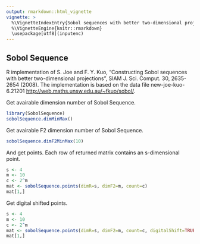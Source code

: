 ```yaml
---
output: rmarkdown::html_vignette
vignette: >
  %\VignetteIndexEntry{Sobol sequences with better two-dimensional projections}
  %\VignetteEngine{knitr::rmarkdown}
  \usepackage[utf8](inputenc)
---
```


Sobol Sequence
--------------

R implementation of
S. Joe and F. Y. Kuo,
"Constructing Sobol sequences with better two-dimensional projections",
SIAM J. Sci. Comput. 30, 2635-2654 (2008).
The implementation is based on the data file new-joe-kuo-6.21201
<http://web.maths.unsw.edu.au/~fkuo/sobol/>.
        

Get avairable dimension number of Sobol Sequence.
```r
library(SobolSequence)
sobolSequence.dimMinMax()
```

Get avairable F2 dimension number of Sobol Sequence.
```r
sobolSequence.dimF2MinMax(10)
```

And get points. Each row of returned matrix contains an s-dimensional point.
```r
s <- 4
m <- 10
c <- 2^m
mat <- sobolSequence.points(dimR=s, dimF2=m, count=c)
mat[1,]
```

Get digital shifted points. 
```r
s <- 4
m <- 10
c <- 2^m
mat <- sobolSequence.points(dimR=s, dimF2=m, count=c, digitalShift=TRUE)
mat[1,]
```
